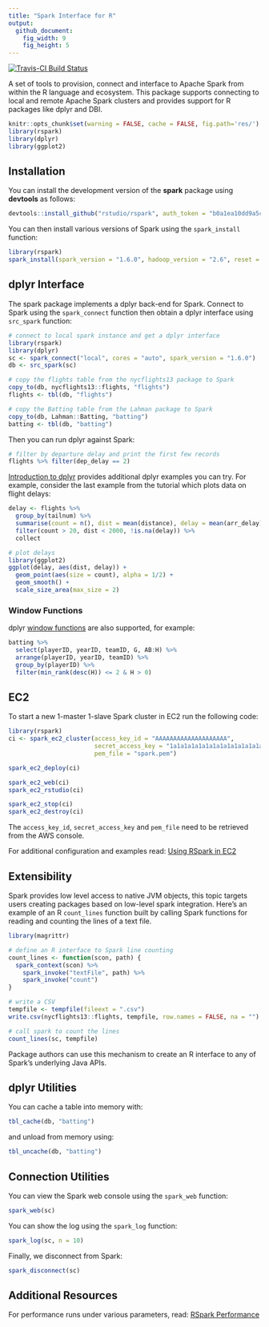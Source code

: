 ```yaml
---
title: "Spark Interface for R"
output:
  github_document:
    fig_width: 9
    fig_height: 5
---
```


[![Travis-CI Build Status](https://travis-ci.com/rstudio/rspark.svg?token=MxiS2SHZy3QzqFf34wQr&branch=master)](https://travis-ci.com/rstudio/rspark)

A set of tools to provision, connect and interface to Apache Spark from within the R language and ecosystem. This package supports connecting to local and remote Apache Spark clusters and provides support for R packages like dplyr and DBI.

```r
knitr::opts_chunk$set(warning = FALSE, cache = FALSE, fig.path='res/')
library(rspark)
library(dplyr)
library(ggplot2)
```


## Installation

You can install the development version of the **spark** package using **devtools** as follows:

```r
devtools::install_github("rstudio/rspark", auth_token = "b0a1ea10dd9a5c48a9c6ffdb7c3fc1aac04f4dce")
```

You can then install various versions of Spark using the `spark_install` function:

```r
library(rspark)
spark_install(spark_version = "1.6.0", hadoop_version = "2.6", reset = TRUE)
```


## dplyr Interface

The spark package implements a dplyr back-end for Spark. Connect to Spark using the `spark_connect` function then obtain a dplyr interface using `src_spark` function:

```r
# connect to local spark instance and get a dplyr interface
library(rspark)
library(dplyr)
sc <- spark_connect("local", cores = "auto", spark_version = "1.6.0")
db <- src_spark(sc)

# copy the flights table from the nycflights13 package to Spark
copy_to(db, nycflights13::flights, "flights")
flights <- tbl(db, "flights")

# copy the Batting table from the Lahman package to Spark
copy_to(db, Lahman::Batting, "batting")
batting <- tbl(db, "batting")
```

Then you can run dplyr against Spark:

```r
# filter by departure delay and print the first few records
flights %>% filter(dep_delay == 2)
```

[Introduction to dplyr](https://cran.rstudio.com/web/packages/dplyr/vignettes/introduction.html) provides additional dplyr examples you can try. For example, consider the last example from the tutorial which plots data on flight delays:

```r
delay <- flights %>% 
  group_by(tailnum) %>%
  summarise(count = n(), dist = mean(distance), delay = mean(arr_delay)) %>%
  filter(count > 20, dist < 2000, !is.na(delay)) %>%
  collect

# plot delays
library(ggplot2)
ggplot(delay, aes(dist, delay)) +
  geom_point(aes(size = count), alpha = 1/2) +
  geom_smooth() +
  scale_size_area(max_size = 2)
```


### Window Functions

dplyr [window functions](https://cran.r-project.org/web/packages/dplyr/vignettes/window-functions.html) are also supported, for example:

```r

batting %>%
  select(playerID, yearID, teamID, G, AB:H) %>%
  arrange(playerID, yearID, teamID) %>%
  group_by(playerID) %>%
  filter(min_rank(desc(H)) <= 2 & H > 0)

```


## EC2

To start a new 1-master 1-slave Spark cluster in EC2 run the following code:

```r
library(rspark)
ci <- spark_ec2_cluster(access_key_id = "AAAAAAAAAAAAAAAAAAAA",
                        secret_access_key = "1a1a1a1a1a1a1a1a1a1a1a1a1a1a1a1a1a1a1a1",
                        pem_file = "spark.pem")

spark_ec2_deploy(ci)

spark_ec2_web(ci)
spark_ec2_rstudio(ci)

spark_ec2_stop(ci)
spark_ec2_destroy(ci)
```

The `access_key_id`, `secret_access_key` and `pem_file` need to be retrieved from the AWS console.

For additional configuration and examples read: [Using RSpark in EC2](docs/ec2.md)

## Extensibility

Spark provides low level access to native JVM objects, this topic targets users creating packages based on low-level spark integration. Here's an example of an R `count_lines` function built by calling Spark functions for reading and counting the lines of a text file.

```r
library(magrittr)

# define an R interface to Spark line counting
count_lines <- function(scon, path) {
  spark_context(scon) %>%
    spark_invoke("textFile", path) %>%
    spark_invoke("count")
}

# write a CSV 
tempfile <- tempfile(fileext = ".csv")
write.csv(nycflights13::flights, tempfile, row.names = FALSE, na = "")

# call spark to count the lines
count_lines(sc, tempfile)
```

Package authors can use this mechanism to create an R interface to any of Spark's underlying Java APIs.


## dplyr Utilities

You can cache a table into memory with:

```r
tbl_cache(db, "batting")
```

and unload from memory using:

```r
tbl_uncache(db, "batting")
```


## Connection Utilities

You can view the Spark web console using the `spark_web` function:

```r
spark_web(sc)
```

You can show the log using the `spark_log` function:

```r
spark_log(sc, n = 10)
```

Finally, we disconnect from Spark:

```r
spark_disconnect(sc)
```

## Additional Resources

For performance runs under various parameters, read: [RSpark Performance](docs/perf.md)
